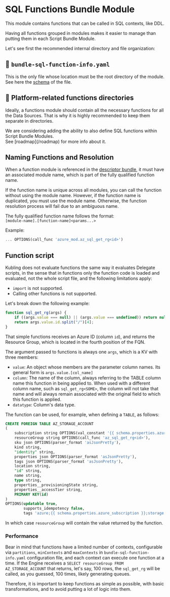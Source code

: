 
# SQL Functions Bundle Module
This module contains functions that can be called in SQL contexts, like DDL.

Having all functions grouped in modules makes it easier to manage than putting them in each Script Bundle Module.

Let's see first the recommended internal directory and file organization:

<FileTree>
  <FileTree.File name="bundle-sql-function-info.yaml" />  
  <FileTree.Folder name="fn">
    <FileTree.Folder name="azure">
        <FileTree.File name="sql_get_rg_from_id.js" />
        <FileTree.File name="sql_get_subscription_from_id.js" />
    </FileTree.Folder>    
  </FileTree.Folder>
</FileTree>

## 📄 `bundle-sql-function-info.yaml`
This is the only file whose location must be the root directory of the module.
See here the [schema](/schemas#sql-function-module-bundle-information-file-bundle-sql-function-infoyaml) of the file.

## 📂 Platform-related functions directories
Ideally, a functions module should contain all the necessary functions for all the Data Sources. 
That is why it is highly recommended to keep them separate in directories.

<Callout type='info'>
  We are considering adding the ability to also define SQL functions within Script Bundle Modules.<br/>
  See [roadmap](/roadmap) for more info about it.  
</Callout>

## Naming Functions and Resolution
When a function module is referenced in the [descriptor bundle](/schemas#descriptor-bundle-information-file-bundle-infoyaml), it must have an associated module name, which is part of the fully qualified function name.

If the function name is unique across all modules, you can call the function without using the module name. However, if the function name is duplicated, you must use the module name. Otherwise, the function resolution process will fail due to an ambiguous name.

The fully qualified function name follows the format:  
`[module-name].[function-name]<params...>`

Example:
```sql
... OPTIONS(call_func 'azure_mod.az_sql_get_rg<id>')
```

## Function script
Kubling does not evaluate functions the same way it evaluates Delegate scripts, in the sense that in functions only the function code is loaded and evaluated,
not the whole script file, and the following limitations apply:<br/>
- `import` is not supported.
- Calling other functions is not supported.

Let's break down the following example:

```js
function sql_get_rg(args) {
    if ((args.value === null) || (args.value === undefined)) return null;
    return args.value.id.split("/")[4];
}
```

That simple functions receives an Azure ID (column `id`), and returns the Resource Group, which is located in the fourth position of the FQN.

The argument passed to functions is always one `args`, which is a KV with three members:
- `value`: An object whose members are the parameter column names. Its general form is `args.value.[col_name]`
- `column`: The name of the column, always referring to the TABLE column name this function in being applied to. When used with a different column name, 
such as `sql_get_rg<SOME>`, the column will not take that name and will always remain associated with the original field to which this function is applied.
- `datatype`: Column's data type.

The function can be used, for example, when defining a `TABLE`, as follows:
```sql
CREATE FOREIGN TABLE AZ_STORAGE_ACCOUNT
(
    subscription string OPTIONS(val_constant '{{ schema.properties.azure_subscription }}'),
    resourceGroup string OPTIONS(call_func 'az_sql_get_rg<id>'),
    sku json OPTIONS(parser_format 'asJsonPretty'),
    kind string,
    "identity" string,
    properties json OPTIONS(parser_format 'asJsonPretty'),
    tags json OPTIONS(parser_format 'asJsonPretty'),
    location string,
    "id" string,
    name string,
    type string,
    properties__provisioningState string,
    properties__accessTier string,
    PRIMARY KEY(id)
)
OPTIONS(updatable true,
        supports_idempotency false,
        tags 'azure;{{ schema.properties.azure_subscription }};storage;account');
```

In which case `resourceGroup` will contain the value returned by the function.

### Performance
Bear in mind that functions have a limited number of contexts, configurable via `partitions`, `minContexts` and `maxContexts` in `bundle-sql-function-info.yaml` configuration file,
and each context can execute one function at a time. If the Engine receives a `SELECT resourceGroup FROM AZ_STORAGE_ACCOUNT` that returns, let's say, 100 rows,
the `sql_get_rg` will be called, as you guessed, 100 times, likely generating queues. 

Therefore, it is important to keep functions as simple as possible, with basic transformations, and to avoid putting a lot of logic into them.
